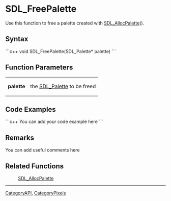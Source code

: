 <!-- pragma section-numbers off -->
<!-- pragma disable-camelcase -->

= SDL_FreePalette =
Use this function to free a palette created with [[SDL_AllocPalette]]().


== Syntax ==
```c++
void SDL_FreePalette(SDL_Palette* palette)
```

== Function Parameters ==
{|
|'''palette'''
|the [[SDL_Palette]] to be freed
|}

== Code Examples ==
```c++
You can add your code example here
```

== Remarks ==
You can add useful comments here

== Related Functions ==
:[[SDL_AllocPalette]]

----
[[CategoryAPI]], [[CategoryPixels]]
